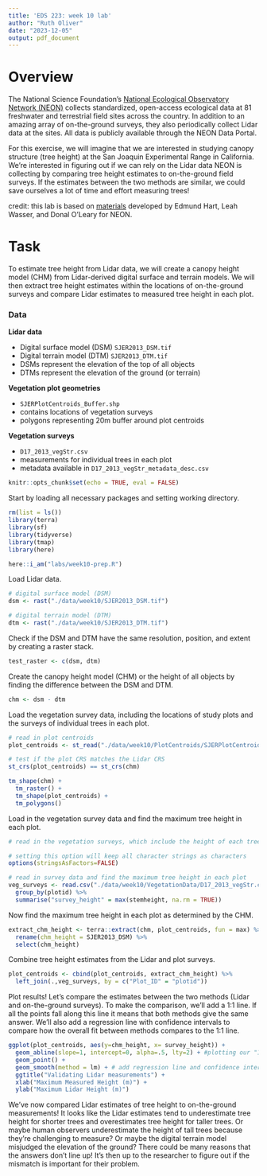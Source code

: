 ```yaml
---
title: 'EDS 223: week 10 lab'
author: "Ruth Oliver"
date: "2023-12-05"
output: pdf_document
---
```

# Overview
The National Science Foundation's [National Ecological Observatory Network (NEON)](https://www.neonscience.org/about) collects standardized, open-access ecological data at 81 freshwater and terrestrial field sites across the country. In addition to an amazing array of on-the-ground surveys, they also periodically collect Lidar data at the sites. All data is publicly available through the NEON Data Portal.

For this exercise, we will imagine that we are interested in studying canopy structure (tree height) at the San Joaquin Experimental Range in California. We're interested in figuring out if we can rely on the Lidar data NEON is collecting by comparing tree height estimates to on-the-ground field surveys. If the estimates between the two methods are similar, we could save ourselves a lot of time and effort measuring trees!

credit: this lab is based on [materials](https://www.neonscience.org/resources/learning-hub/tutorials/introduction-light-detection-and-ranging-lidar-explore-point) developed by Edmund Hart, Leah Wasser, and Donal O'Leary for NEON.

# Task

To estimate tree height from Lidar data, we will create a canopy height model (CHM) from Lidar-derived digital surface and terrain models. We will then extract tree height estimates within the locations of on-the-ground surveys and compare Lidar estimates to measured tree height in each plot. 

### Data

**Lidar data**

- Digital surface model (DSM) `SJER2013_DSM.tif`
- Digital terrain model (DTM) `SJER2013_DTM.tif`
- DSMs represent the elevation of the top of all objects
- DTMs represent the elevation of the ground (or terrain)

**Vegetation plot geometries**

- `SJERPlotCentroids_Buffer.shp`
- contains locations of vegetation surveys
- polygons representing 20m buffer around plot centroids


**Vegetation surveys**

- `D17_2013_vegStr.csv`
- measurements for individual trees in each plot
- metadata available in `D17_2013_vegStr_metadata_desc.csv`

```r
knitr::opts_chunk$set(echo = TRUE, eval = FALSE)
```

Start by loading all necessary packages and setting working directory.
```r
rm(list = ls())
library(terra)
library(sf)
library(tidyverse)
library(tmap)
library(here)

here::i_am("labs/week10-prep.R")
```

Load Lidar data. 
```r
# digital surface model (DSM)
dsm <- rast("./data/week10/SJER2013_DSM.tif")

# digital terrain model (DTM)
dtm <- rast("./data/week10/SJER2013_DTM.tif")
```

Check if the DSM and DTM have the same resolution, position, and extent by creating a raster stack.
```r
test_raster <- c(dsm, dtm)
```


Create the canopy height model (CHM) or the height of all objects by finding the difference between the DSM and DTM.
```r
chm <- dsm - dtm
```

Load the vegetation survey data, including the locations of study plots and the surveys of individual trees in each plot.
```r

# read in plot centroids
plot_centroids <- st_read("./data/week10/PlotCentroids/SJERPlotCentroids_Buffer.shp")

# test if the plot CRS matches the Lidar CRS
st_crs(plot_centroids) == st_crs(chm)

tm_shape(chm) +
  tm_raster() +
  tm_shape(plot_centroids) +
  tm_polygons()

```

Load in the vegetation survey data and find the maximum tree height in each plot.
```r
# read in the vegetation surveys, which include the height of each tree

# setting this option will keep all character strings as characters
options(stringsAsFactors=FALSE)

# read in survey data and find the maximum tree height in each plot
veg_surveys <- read.csv("./data/week10/VegetationData/D17_2013_vegStr.csv") %>%
  group_by(plotid) %>%
  summarise("survey_height" = max(stemheight, na.rm = TRUE))
```

Now find the maximum tree height in each plot as determined by the CHM.
```r
extract_chm_height <- terra::extract(chm, plot_centroids, fun = max) %>%
  rename(chm_height = SJER2013_DSM) %>%
  select(chm_height)
```

Combine tree height estimates from the Lidar and plot surveys.
```r
plot_centroids <- cbind(plot_centroids, extract_chm_height) %>%
  left_join(.,veg_surveys, by = c("Plot_ID" = "plotid"))
```

Plot results! Let's compare the estimates between the two methods (Lidar and on-the-ground surveys). To make the comparison, we'll add a 1:1 line. If all the points fall along this line it means that both methods give the same answer. We'll also add a regression line with confidence intervals to compare how the overall fit between methods compares to the 1:1 line.

```r
ggplot(plot_centroids, aes(y=chm_height, x= survey_height)) +
  geom_abline(slope=1, intercept=0, alpha=.5, lty=2) + #plotting our "1:1" line
  geom_point() +
  geom_smooth(method = lm) + # add regression line and confidence interval
  ggtitle("Validating Lidar measurements") +
  xlab("Maximum Measured Height (m)") +
  ylab("Maximum Lidar Height (m)")

```

We've now compared Lidar estimates of tree height to on-the-ground measurements! It looks like the Lidar estimates tend to underestimate tree height for shorter trees and overestimates tree height for taller trees. Or maybe human observers underestimate the height of tall trees because they're challenging to measure? Or maybe the digital terrain model misjudged the elevation of the ground? There could be many reasons that the answers don't line up! It's then up to the researcher to figure out if the mismatch is important for their problem.
